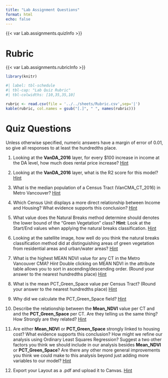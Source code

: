```yaml
---
title: "Lab Assignment Questions"
format: html
echo: false
---
```



{{< var Lab.assignments.quizInfo >}}

# Rubric

{{< var Lab.assignments.rubricInfo >}}

```r

library(knitr)
```

```r
#| label: tbl-schedule
#| tbl-cap: "Lab Quiz Rubric"
#| tbl-colwidths: [10,35,35,10]

rubric <- read.csv(file = '../../sheets/Rubric.csv',sep='|')
kable(rubric, col.names = gsub("[.]", " ", names(rubric)))

```

# Quiz Questions


Unless otherwise specified, numeric answers have a margin of error of 0.01, so give all responses to at least the hundredths place.


(@) Looking at the **VanDA_2016** layer, for every $100 increase in income at the DA level, how much does rental price increase? [Hint](instructions.qmd#a-note-on-linear-regression)


(@) Looking at the **VanDA_2016** layer, what is the R2 score for this model? [Hint](instructions.qmd#a-note-on-linear-regression)


(@) What is the median population of a Census Tract (VanCMA_CT_2016) in Metro Vancouver? [Hint](instructions.qmd#comparing-cts-to-das)


(@) Which Census Unit displays a more direct relationship between Income and Housing?  What evidence supports this conclusion? [Hint](instructions.qmd#comparing-cts-to-das)
 

(@) What value does the Natural Breaks method determine should denotes the lower bound of the "Green Vegetation" class? **Hint**:  Look at the Start/End values when applying the natural breaks classification. [Hint](instructions.qmd#use-the-natural-breaks-classification)


(@) Looking at the satellite image, how well do you think the natural breaks classification method did at distinguishing areas of green vegetation from residential areas and urban/water areas? [Hint](instructions.qmd#change-the-base-map)


(@) What is the highest MEAN NDVI value for any CT in the Metro Vancouver CMA? *Hint* Double clicking on MEAN NDVI  in the attribute table allows you to sort in ascending/descending order.  (Round your answer to the nearest  hundredths place) [Hint](instructions.qmd#method-1-zonal-statistics-as-table)



(@) What is the mean PCT_Green_Space value per Census Tract?  (Round your answer to the nearest  hundredths place) [Hint](instructions.qmd#data-normalization)


(@) Why did we calculate the PCT_Green_Space field? [Hint](instructions.qmd#data-normalization)



(@) Describe the relationship between the **Mean_NDVI** value per CT and and the **PCT_Green_Space** per CT.  Are they telling us the same thing?  How Strongly are they related? [Hint](instructions.qmd#inspect-and-compare-the-outputs)


(@) Are either **Mean_NDVI** or **PCT_Green_Space** strongly linked to housing cost? What evidence supports this conclusion? How might we refine our analysis using Ordinary Least Squares Regression? Suggest a two other factors you think we should include in our analysis besides **Mean_NDVI** or **PCT_Green_Space**? Are there any other more general improvements you think we could make to this analysis beyond just adding more variables to our model? [Hint](instructions.qmd#inspect-and-compare-the-outputs)


(@) Export your Layout as a .pdf and upload it to Canvas. [Hint](instructions.qmd#making-your-map)



